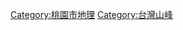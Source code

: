 {{Catnav|頁面分類|地理|...|島嶼|太平洋島嶼|台灣|台灣地理|台灣各地地理|桃園市地理}}
{{Catnav|頁面分類|地理|...|亞洲地理|東亞地理|台灣地理|台灣各地地理|桃園市地理}}
{{Catnav|頁面分類|地理|...|各國城市|中華民國城市|台灣城市|台灣直轄市|桃園市|桃園市地理}}
{{Catnav|頁面分類|地理|...|各國直轄市|中華民國直轄市|台灣直轄市|桃園市|桃園市地理}}
{{Catnav|頁面分類|地理|...|各國地理|中華民國地理|中華民國行政區劃|中華民國各省行政區劃|臺灣行政區劃|桃園市|桃園市地理}}
{{Catnav|頁面分類|各種主題的頁面分類|按國家分類|...|台灣地理|台灣地形|台灣山峰}}
{{Catnav|頁面分類|各種主題的頁面分類|按大洲分类|...|各大洲山峰|亚洲山峰|亚洲各国山峰|台灣山峰}}
{{catmore}}
{{臺灣行政區劃分類導航|山峰}}

[[Category:桃園市地理|Category:桃園市地理]]
[[Category:台灣山峰|Category:台灣山峰]]